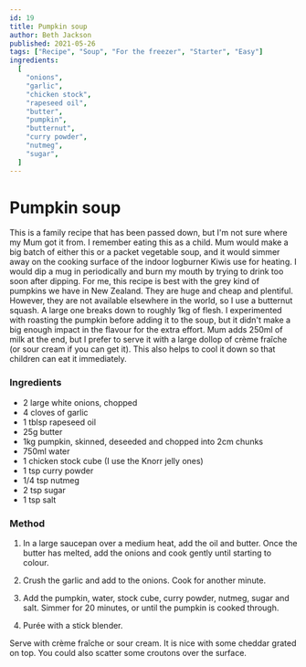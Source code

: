 ```yaml
---
id: 19
title: Pumpkin soup
author: Beth Jackson
published: 2021-05-26
tags: ["Recipe", "Soup", "For the freezer", "Starter", "Easy"]
ingredients:
  [
    "onions",
    "garlic",
    "chicken stock",
    "rapeseed oil",
    "butter",
    "pumpkin",
    "butternut",
    "curry powder",
    "nutmeg",
    "sugar",
  ]
---
```


# Pumpkin soup

<BlogTextWrapper>

This is a family recipe that has been passed down, but I'm not sure where my Mum got it from. I remember eating this as a child. Mum would make a big batch of either this or a packet vegetable soup, and it would simmer away on the cooking surface of the indoor logburner Kiwis use for heating. I would dip a mug in periodically and burn my mouth by trying to drink too soon after dipping. For me, this recipe is best with the grey kind of pumpkins we have in New Zealand. They are huge and cheap and plentiful. However, they are not available elsewhere in the world, so I use a butternut squash. A large one breaks down to roughly 1kg of flesh. I experimented with roasting the pumpkin before adding it to the soup, but it didn't make a big enough impact in the flavour for the extra effort. Mum adds 250ml of milk at the end, but I prefer to serve it with a large dollop of crème fraîche (or sour cream if you can get it). This also helps to cool it down so that children can eat it immediately.

</BlogTextWrapper>

<BlogTextWrapper>

### Ingredients

- 2 large white onions, chopped
- 4 cloves of garlic
- 1 tblsp rapeseed oil
- 25g butter
- 1kg pumpkin, skinned, deseeded and chopped into 2cm chunks
- 750ml water
- 1 chicken stock cube (I use the Knorr jelly ones)
- 1 tsp curry powder
- 1/4 tsp nutmeg
- 2 tsp sugar
- 1 tsp salt

</BlogTextWrapper>

<BlogTextWrapper>

### Method

1. In a large saucepan over a medium heat, add the oil and butter. Once the butter has melted, add the onions and cook gently until starting to colour.

<Timer inputHours={0} inputMinutes={10} inputSeconds={0} />

2. Crush the garlic and add to the onions. Cook for another minute.

3. Add the pumpkin, water, stock cube, curry powder, nutmeg, sugar and salt. Simmer for 20 minutes, or until the pumpkin is cooked through.

<Timer inputHours={0} inputMinutes={20} inputSeconds={0} />

4. Purée with a stick blender.

Serve with crème fraîche or sour cream. It is nice with some cheddar grated on top. You could also scatter some croutons over the surface.

</BlogTextWrapper>

<ClickableTags tags={tags} />
